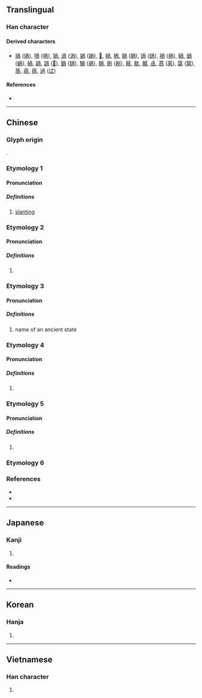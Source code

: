 {{also|呙}}
{{character info}}
==Translingual==

===Han character===
{{Han char|rn=30|rad=口|as=06|sn=9|four=77227|canj=BBR|ids=⿵冎口}}

====Derived characters====
* [[堝]] ([[埚]]), [[喎]] ([[㖞]]), [[猧]], [[渦]] ([[涡]]), [[媧]] ([[娲]]), [[𢝸]], [[𢰸]], [[楇]], [[腡]] ([[脶]]), [[煱]] ([[㶽]]), [[禍]] ([[祸]]), [[碢]], [[蝸]] ([[蜗]]), [[緺]], [[踻]], [[諣]] ([[𫍩]]), [[鍋]] ([[锅]]), [[騧]] ([[䯄]]), [[䯞]], [[剮]] ([[剐]]), [[旤]], [[歄]], [[䫚]], [[卨]], [[萵]] ([[莴]]), [[窩]] ([[窝]]), [[䈑]], [[㢐]], [[瘑]], [[過]] ([[过]])

====References====
* {{Han ref|kx=0188.040|dkj=03573|dj=0407.040|hdz=10616.010|uh=54BC|ud=21692|bh=CE4A|bd=52810}}

----

==Chinese==

===Glyph origin===
{{Han etym}}
{{Han compound|冎|口|c1=p|c2=s|ls=psc}}.

===Etymology 1===
{{zh-forms|s=呙}}

====Pronunciation====
{{zh-pron
|m=wāi,kuāi
|c=waa1,kwaa1
|mc=y
|oc=n,y
|cat=
}}

=====Definitions=====
{{zh-hanzi}}

# [[slanting]]

===Etymology 2===
{{zh-forms|s=呙}}

====Pronunciation====
{{zh-pron
|m=guō
|c=gwo1
|mc=
|oc=
|cat=pn
}}

=====Definitions=====
{{zh-hanzi}}

# {{surname|zh}}

===Etymology 3===
{{zh-forms|s=呙}}

====Pronunciation====
{{zh-pron
|m=wō
|cat=pn
}}

=====Definitions=====
{{zh-hanzi}}

# name of an ancient state

===Etymology 4===
{{zh-forms|s=呙}}

====Pronunciation====
{{zh-pron
|m=wǒ
|cat=a
}}

=====Definitions=====
{{zh-hanzi}}

# {{zh-only|咼墮}}

===Etymology 5===
{{zh-forms|s=呙}}

====Pronunciation====
{{zh-pron
|m=hé
|cat=pn
}}

=====Definitions=====
{{zh-hanzi}}

# {{zh-only|咼氏}}

===Etymology 6===
{{zh-see|剮|v}}

===References===
* {{R:twedu|B00327}}
* {{R:yue:Hanzi}}

----

==Japanese==

===Kanji===
{{ja-kanji|grade=|rs=口06}}

# {{rfdef|ja|sort=口06}}

====Readings====
* {{ja-readings
|goon=け
|kanon=か, かい
|kun=ゆが-む, よこしま
}}

----

==Korean==

===Hanja===
{{ko-hanja|hangeul=괘|rv=gwae|mr=kwae|y=kway}}

# {{rfdef|ko|sort=口06}}

----

==Vietnamese==

===Han character===
{{vi-readings|reading=oà, oa, ùa, ua, uả|rs=口06}}

# {{rfdef|vi}}